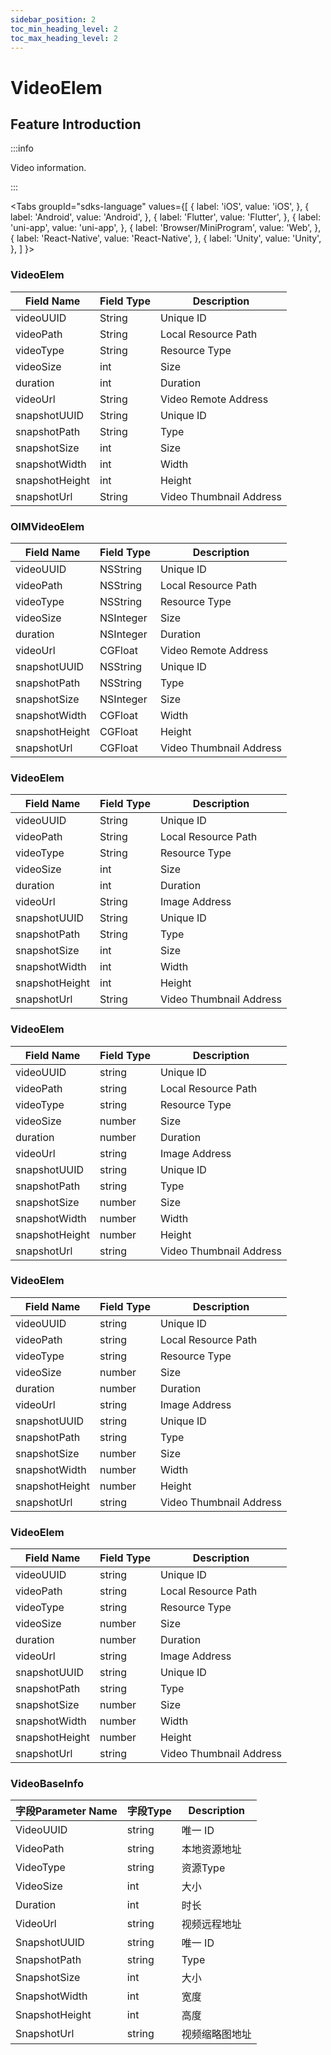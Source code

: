```yaml
---
sidebar_position: 2
toc_min_heading_level: 2
toc_max_heading_level: 2
---
```


# VideoElem

## Feature Introduction

:::info

Video information.

:::

<Tabs
groupId="sdks-language"
values={[
{ label: 'iOS', value: 'iOS', },
{ label: 'Android', value: 'Android', },
{ label: 'Flutter', value: 'Flutter', },
{ label: 'uni-app', value: 'uni-app', },
{ label: 'Browser/MiniProgram', value: 'Web', },
{ label: 'React-Native', value: 'React-Native', },
{ label: 'Unity', value: 'Unity', },
]
}>

<TabItem value="Flutter">

### VideoElem

| Field Name       | Field Type | Description         |
| ---------------- | ---------- | ------------------- |
| videoUUID        | String     | Unique ID           |
| videoPath        | String     | Local Resource Path |
| videoType        | String     | Resource Type       |
| videoSize        | int        | Size                |
| duration         | int        | Duration            |
| videoUrl         | String     | Video Remote Address|
| snapshotUUID     | String     | Unique ID           |
| snapshotPath     | String     | Type                |
| snapshotSize     | int        | Size                |
| snapshotWidth    | int        | Width               |
| snapshotHeight   | int        | Height              |
| snapshotUrl      | String     | Video Thumbnail Address|

</TabItem>

<TabItem value="iOS">

### OIMVideoElem

| Field Name       | Field Type  | Description         |
| ---------------- | ----------- | ------------------- |
| videoUUID        | NSString    | Unique ID           |
| videoPath        | NSString    | Local Resource Path |
| videoType        | NSString    | Resource Type       |
| videoSize        | NSInteger   | Size                |
| duration         | NSInteger   | Duration            |
| videoUrl         | CGFloat     | Video Remote Address|
| snapshotUUID     | NSString    | Unique ID           |
| snapshotPath     | NSString    | Type                |
| snapshotSize     | NSInteger   | Size                |
| snapshotWidth    | CGFloat     | Width               |
| snapshotHeight   | CGFloat     | Height              |
| snapshotUrl      | CGFloat     | Video Thumbnail Address|

</TabItem>

<TabItem value="Android">

### VideoElem

| Field Name       | Field Type | Description         |
| ---------------- | ---------- | ------------------- |
| videoUUID        | String     | Unique ID           |
| videoPath        | String     | Local Resource Path |
| videoType        | String     | Resource Type       |
| videoSize        | int        | Size                |
| duration         | int        | Duration            |
| videoUrl         | String     | Image Address       |
| snapshotUUID     | String     | Unique ID           |
| snapshotPath     | String     | Type                |
| snapshotSize     | int        | Size                |
| snapshotWidth    | int        | Width               |
| snapshotHeight   | int        | Height              |
| snapshotUrl      | String     | Video Thumbnail Address|

</TabItem>

<TabItem value="Web">

### VideoElem

| Field Name       | Field Type | Description         |
| ---------------- | ---------- | ------------------- |
| videoUUID        | string     | Unique ID           |
| videoPath        | string     | Local Resource Path |
| videoType        | string     | Resource Type       |
| videoSize        | number     | Size                |
| duration         | number     | Duration            |
| videoUrl         | string     | Image Address       |
| snapshotUUID     | string     | Unique ID           |
| snapshotPath     | string     | Type                |
| snapshotSize     | number     | Size                |
| snapshotWidth    | number     | Width               |
| snapshotHeight   | number     | Height              |
| snapshotUrl      | string     | Video Thumbnail Address|

</TabItem>

<TabItem value="uni-app">

### VideoElem

| Field Name       | Field Type | Description         |
| ---------------- | ---------- | ------------------- |
| videoUUID        | string     | Unique ID           |
| videoPath        | string     | Local Resource Path |
| videoType        | string     | Resource Type       |
| videoSize        | number     | Size                |
| duration         | number     | Duration            |
| videoUrl         | string     | Image Address       |
| snapshotUUID     | string     | Unique ID           |
| snapshotPath     | string     | Type                |
| snapshotSize     | number     | Size                |
| snapshotWidth    | number     | Width               |
| snapshotHeight   | number     | Height              |
| snapshotUrl      | string     | Video Thumbnail Address|

</TabItem>

<TabItem value="React-Native">

### VideoElem

| Field Name       | Field Type | Description         |
| ---------------- | ---------- | ------------------- |
| videoUUID        | string     | Unique ID           |
| videoPath        | string     | Local Resource Path |
| videoType        | string     | Resource Type       |
| videoSize        | number     | Size                |
| duration         | number     | Duration            |
| videoUrl         | string     | Image Address       |
| snapshotUUID     | string     | Unique ID           |
| snapshotPath     | string     | Type                |
| snapshotSize     | number     | Size                |
| snapshotWidth    | number     | Width               |
| snapshotHeight   | number     | Height              |
| snapshotUrl      | string     | Video Thumbnail Address|

</TabItem>

<TabItem value="Unity">

###  VideoBaseInfo

| 字段Parameter Name        | 字段Type | Description         |
| -------------- | -------- | ------------ |
| VideoUUID      | string   | 唯一 ID      |
| VideoPath      | string   | 本地资源地址 |
| VideoType      | string   | 资源Type     |
| VideoSize      | int      | 大小         |
| Duration       | int      | 时长         |
| VideoUrl       | string   | 视频远程地址     |
| SnapshotUUID   | string   | 唯一 ID      |
| SnapshotPath   | string   | Type         |
| SnapshotSize   | int      | 大小         |
| SnapshotWidth  | int      | 宽度         |
| SnapshotHeight | int      | 高度         |
| SnapshotUrl    | string   | 视频缩略图地址     |

</TabItem>

</Tabs>